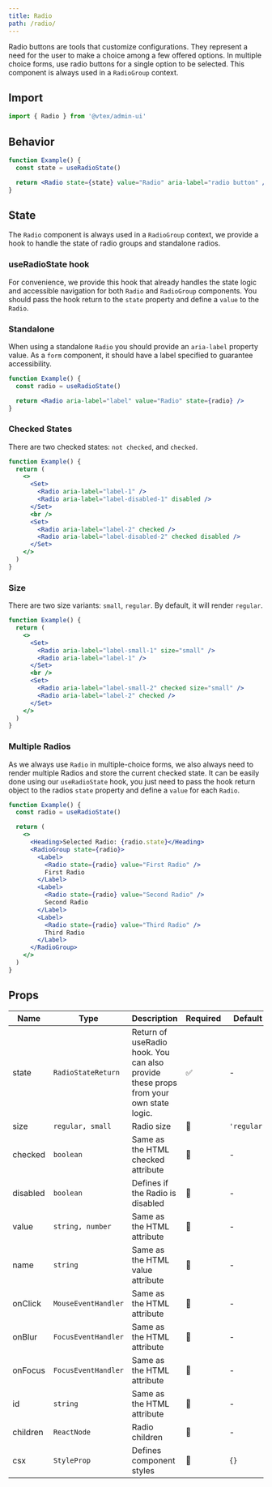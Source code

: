 ```yaml
---
title: Radio
path: /radio/
---
```



<PageHeader title="Radio" />

Radio buttons are tools that customize configurations. They represent a need for the user to make a choice among a few offered options. In multiple choice forms, use radio buttons for a single option to be selected. This component is always used in a `RadioGroup` context.

## Import

```jsx isStatic
import { Radio } from '@vtex/admin-ui'
```

## Behavior

```jsx live
function Example() {
  const state = useRadioState()

  return <Radio state={state} value="Radio" aria-label="radio button" />
}
```

## State

The `Radio` component is always used in a `RadioGroup` context, we provide a hook to handle the state of radio groups and standalone radios.

### useRadioState hook

For convenience, we provide this hook that already handles the state logic and accessible navigation for both `Radio` and `RadioGroup` components. You should pass the hook return to the `state` property and define a `value` to the `Radio`.

### Standalone

When using a standalone `Radio` you should provide an `aria-label` property value. As a `form` component, it should have a label specified to guarantee accessibility.

```jsx live
function Example() {
  const radio = useRadioState()

  return <Radio aria-label="label" value="Radio" state={radio} />
}
```

### Checked States

There are two checked states: `not checked`, and `checked`.

```jsx live
function Example() {
  return (
    <>
      <Set>
        <Radio aria-label="label-1" />
        <Radio aria-label="label-disabled-1" disabled />
      </Set>
      <br />
      <Set>
        <Radio aria-label="label-2" checked />
        <Radio aria-label="label-disabled-2" checked disabled />
      </Set>
    </>
  )
}
```

### Size

There are two size variants: `small`, `regular`. By default, it will render `regular`.

```jsx live
function Example() {
  return (
    <>
      <Set>
        <Radio aria-label="label-small-1" size="small" />
        <Radio aria-label="label-1" />
      </Set>
      <br />
      <Set>
        <Radio aria-label="label-small-2" checked size="small" />
        <Radio aria-label="label-2" checked />
      </Set>
    </>
  )
}
```

### Multiple Radios

As we always use `Radio` in multiple-choice forms, we also always need to render multiple Radios and store the current checked state. It can be easily done using our `useRadioState` hook, you just need to pass the hook return object to the radios `state` property and define a `value` for each `Radio`.

```jsx live
function Example() {
  const radio = useRadioState()

  return (
    <>
      <Heading>Selected Radio: {radio.state}</Heading>
      <RadioGroup state={radio}>
        <Label>
          <Radio state={radio} value="First Radio" />
          First Radio
        </Label>
        <Label>
          <Radio state={radio} value="Second Radio" />
          Second Radio
        </Label>
        <Label>
          <Radio state={radio} value="Third Radio" />
          Third Radio
        </Label>
      </RadioGroup>
    </>
  )
}
```

## Props

| Name     | Type                | Description                                                                          | Required | Default     |
| -------- | ------------------- | ------------------------------------------------------------------------------------ | -------- | ----------- |
| state    | `RadioStateReturn`  | Return of useRadio hook. You can also provide these props from your own state logic. | ✅       | -           |
| size     | `regular, small`    | Radio size                                                                           | 🚫       | `'regular'` |
| checked  | `boolean`           | Same as the HTML checked attribute                                                   | 🚫       | -           |
| disabled | `boolean`           | Defines if the Radio is disabled                                                     | 🚫       | -           |
| value    | `string, number`    | Same as the HTML attribute                                                           | 🚫       | -           |
| name     | `string`            | Same as the HTML value attribute                                                     | 🚫       | -           |
| onClick  | `MouseEventHandler` | Same as the HTML attribute                                                           | 🚫       | -           |
| onBlur   | `FocusEventHandler` | Same as the HTML attribute                                                           | 🚫       | -           |
| onFocus  | `FocusEventHandler` | Same as the HTML attribute                                                           | 🚫       | -           |
| id       | `string`            | Same as the HTML attribute                                                           | 🚫       | -           |
| children | `ReactNode`         | Radio children                                                                       | 🚫       | -           |
| csx      | `StyleProp`         | Defines component styles                                                             | 🚫       | `{}`        |
